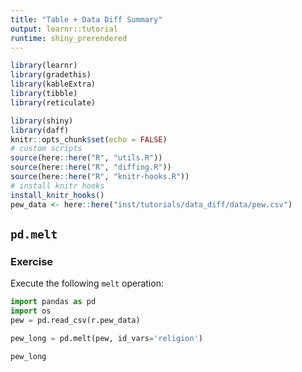 ```yaml
---
title: "Table + Data Diff Summary"
output: learnr::tutorial
runtime: shiny_prerendered
---
```


```r
library(learnr)
library(gradethis)
library(kableExtra)
library(tibble)
library(reticulate)

library(shiny)
library(daff)
knitr::opts_chunk$set(echo = FALSE)
# custom scripts
source(here::here("R", "utils.R"))
source(here::here("R", "diffing.R"))
source(here::here("R", "knitr-hooks.R"))
# install knitr hooks
install_knitr_hooks()
pew_data <- here::here("inst/tutorials/data_diff/data/pew.csv")
```

## `pd.melt`

### Exercise 

Execute the following `melt` operation:

```python
import pandas as pd
import os
pew = pd.read_csv(r.pew_data)
```

```python
pew_long = pd.melt(pew, id_vars='religion')
```

```python
pew_long

```














































